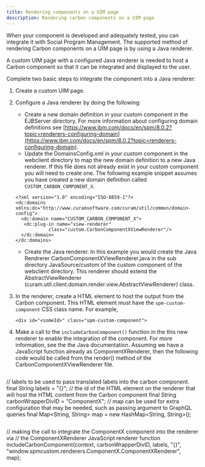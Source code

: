 ```yaml
---
title: Rendering components on a UIM page
description: Rendering carbon components on a UIM page
---
```


When your component is developed and adequately tested, you can integrate it with Social Program Management. The supported method of rendering Carbon components on a UIM page is by using a Java renderer.

A custom UIM page with a configured Java renderer is needed to host a Carbon component so that it can be integrated and displayed to the user.

Complete two basic steps to integrate the component into a Java renderer:

1. Create a custom UIM page.
2. Configure a Java renderer by doing the following:
    - Create a new domain definition in your custom component in the EJBServer directory. For more information about configuring domain definitions see [https://www.ibm.com/docs/en/spm/8.0.2?topic=renderers-configuring-domain](https://www.ibm.com/docs/en/spm/8.0.2?topic=renderers-configuring-domain). 
    - Update the DomainsConfig.xml in your custom component in the webclient directory to map the new domain definition to a new Java renderer. If this file does not already
    exist in your custom component you will need to create one. The following example snippet assumes you have created a new domain definition called
    `CUSTOM_CARBON_COMPONENT_X`.
    ```
    <?xml version="1.0" encoding="ISO-8859-1"?>
    <dc:domains xmlns:dc="http://www.curamsoftware.com/curam/util/common/domain-config">
      <dc:domain name="CUSTOM_CARBON_COMPONENT_X">
       <dc:plug-in name="view-renderer"
                class="custom.CarbonComponentXViewRenderer"/>
      </dc:domain>
    </dc:domains>
    ```
    - Create the Java renderer. In this example you would create the Java Rendrerer CarbonComponentXViewRenderer.java
    in the sub directory JavaSource/custom of the custom component of the webclient directory. This renderer should extend the
    AbstractViewRenderer (curam.util.client.domain.render.view.AbstractViewRenderer) class.

3. In the renderer, create a HTML element to host the output from the Carbon component. This HTML element must have the `spm-custom-component` CSS class name. For example,

    ```
    <div id="<someId>" class="spm-custom-component"> 
    ```

4. Make a call to the `includeCarbonComponent()` function in the this new renderer to enable the integration of the component. For more information, see the the Java documentation. Assuming we have a JavaScript function already as ComponentXRenderer, then the following code would be called from the render() method
of the CarbonComponentXViewRenderer file.

   ```
  // labels to be used to pass translated labels into the carbon component.
  final String labels = "{}";
  // the id of the HTML element on the renderer that will host the HTML content from the Carbon component
  final String carbonWrapperDivID = "ComponentX";
  // map can be used for extra configuration that may be needed, such as passing argument to GraphQL queries
  final Map<String, String> map = new HashMap<String, String>();
  ```

  ```
  // making the call to integrate the ComponentX component into the renderer via
  // the ComponentXRenderer JavaScript renderer function
  includeCarbonComponent(context, carbonWrapperDivID, labels, "{}",
      "window.spmcustom.renderers.ComponentX.ComponentXRenderer",
      map);
  ```